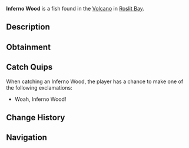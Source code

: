 {{FishInfobox
|image          = Inferno Wood.png
|rarity         = Mythical
|sea            = First Sea
|location       = [[Roslit Volcano]]
|sublocation    = 
|sources        = Fishing Rod
|radar_location = 
|xp             = 90
|weather        = 
|time           = 
|season         = 
|bait           = 
|base_weight    = 0.2
|base_value     = 700
|weight_range   = 0.1
|base_chance    = 0.01
|base_resil     = 100
}}
'''Inferno Wood''' is a {{Rarity|Mythical}} fish found in the [[Roslit Bay#Roslit Volcano|Volcano]] in [[Roslit Bay]].

== Description ==
{{Description|Holds the Power of Earth's Magma Core... Said to be used in crafting one of the strongest Rods...|Bestiary Entry}}

== Obtainment ==
{{Fish Availability|
Roslit Bay/Roslit Volcano
|top_rods      = 
Ethereal Prism Rod\61675.24\235390.08;
Flimsy Rod\60530.9\367064.87;
Leviathan's Fang Rod\60314.48\278189.16;
Seraphic Rod\58043.12\240599.56;
No-Life Rod\55548.94\248451.09;
Training Rod\51606.02\311939.2;
Resourceful Rod\48838.62\235837.12;
Trident Rod\44214.55\268405.42;
Free Spirit Rod\44104.42\266410.54;
Fungal Rod\35923.43\202160.63;
Rod Of The Forgotten Fang\54236.3\238004.03;
Challenger's Rod\51304.76\238278.01;
Rod Of The Exalted One\48787.42\234527.87;
Rod Of The Depths\48582.92\235585.73;
Zeus Rod\46397.95\237066.46;
Verdant Shear Rod\45241.38\224451.17;
Blazebringer Rod\44045.58\238156.92;
Depthseeker Rod\41225.07\221576.59;
Avalanche Rod\37295\208013.27;
Reinforced Rod\36983.54\205084.78;
Volcanic Rod\36180.06\213730.57;
Magma Rod\30010.55\157858.67;
Steady Rod\13763.17\77852.94
|recommended   = Ethereal Prism Rod
}}

== Catch Quips ==
When catching an Inferno Wood, the player has a chance to make one of the following exclamations:
* Woah, Inferno Wood!

== Change History ==
{{Change History|{{subst:Current Version}}}}

== Navigation ==
{{Fish Navbox|Roslit Volcano}}